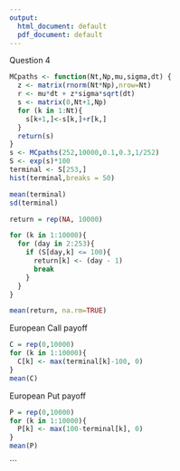```yaml
---
output:
  html_document: default
  pdf_document: default
---
```

Question 4
```r
MCpaths <- function(Nt,Np,mu,sigma,dt) {
  z <- matrix(rnorm(Nt*Np),nrow=Nt)
  r <- mu*dt + z*sigma*sqrt(dt)
  s <- matrix(0,Nt+1,Np)
  for (k in 1:Nt){
    s[k+1,]<-s[k,]+r[k,]
  }
  return(s)
}
s <- MCpaths(252,10000,0.1,0.3,1/252)
S <- exp(s)*100
terminal <- S[253,]
hist(terminal,breaks = 50)
```
```r
mean(terminal)
sd(terminal)
```

```r
return = rep(NA, 10000)

for (k in 1:10000){
  for (day in 2:253){
    if (S[day,k] <= 100){
      return[k] <- (day - 1)
      break
    }
  }
}

mean(return, na.rm=TRUE)
```
European Call payoff
```r
C = rep(0,10000)
for (k in 1:10000){
  C[k] <- max(terminal[k]-100, 0)
}
mean(C)
```
European Put payoff
```r

P = rep(0,10000)
for (k in 1:10000){
  P[k] <- max(100-terminal[k], 0)
}
mean(P)
```
```